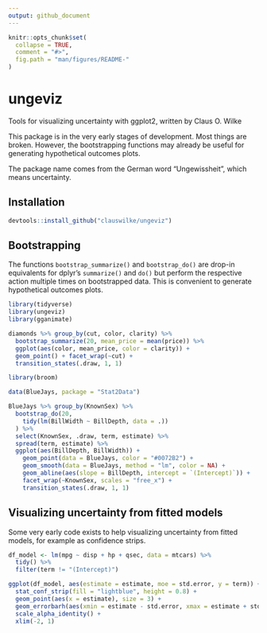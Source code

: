 ```yaml
---
output: github_document
---
```


<!-- README.md is generated from README.Rmd. Please edit that file -->

```r
knitr::opts_chunk$set(
  collapse = TRUE,
  comment = "#>",
  fig.path = "man/figures/README-"
)
```

# ungeviz

Tools for visualizing uncertainty with ggplot2, written by Claus O. Wilke

This package is in the very early stages of development. Most things are broken. However, the bootstrapping functions may already be useful for generating hypothetical outcomes plots.

The package name comes from the German word "Ungewissheit", which means uncertainty.

## Installation

```r
devtools::install_github("clauswilke/ungeviz")
```


## Bootstrapping {#bootstrap}

The functions `bootstrap_summarize()` and `bootstrap_do()` are drop-in equivalents for dplyr's `summarize()` and `do()` but perform the respective action multiple times on bootstrapped data. This is convenient to generate hypothetical outcomes plots.

```r
library(tidyverse)
library(ungeviz)
library(gganimate)

diamonds %>% group_by(cut, color, clarity) %>%
  bootstrap_summarize(20, mean_price = mean(price)) %>%
  ggplot(aes(color, mean_price, color = clarity)) +
  geom_point() + facet_wrap(~cut) +
  transition_states(.draw, 1, 1)
```

```r
library(broom)

data(BlueJays, package = "Stat2Data")

BlueJays %>% group_by(KnownSex) %>%
  bootstrap_do(20,
    tidy(lm(BillWidth ~ BillDepth, data = .))
  ) %>%
  select(KnownSex, .draw, term, estimate) %>%
  spread(term, estimate) %>%
  ggplot(aes(BillDepth, BillWidth)) +
    geom_point(data = BlueJays, color = "#0072B2") +
    geom_smooth(data = BlueJays, method = "lm", color = NA) +
    geom_abline(aes(slope = BillDepth, intercept = `(Intercept)`)) +
    facet_wrap(~KnownSex, scales = "free_x") +
    transition_states(.draw, 1, 1)
```

## Visualizing uncertainty from fitted models {#fitted-models}

Some very early code exists to help visualizing uncertainty from fitted models, for example as confidence strips.

```r
df_model <- lm(mpg ~ disp + hp + qsec, data = mtcars) %>%
  tidy() %>%
  filter(term != "(Intercept)")

ggplot(df_model, aes(estimate = estimate, moe = std.error, y = term)) +
  stat_conf_strip(fill = "lightblue", height = 0.8) +
  geom_point(aes(x = estimate), size = 3) +
  geom_errorbarh(aes(xmin = estimate - std.error, xmax = estimate + std.error), height = 0.5) +
  scale_alpha_identity() +
  xlim(-2, 1)
```


